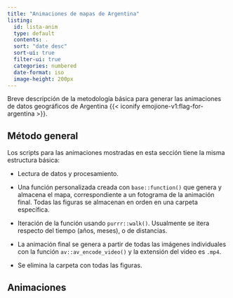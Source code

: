 ```yaml
---
title: "Animaciones de mapas de Argentina"
listing:
  id: lista-anim
  type: default
  contents: .
  sort: "date desc"
  sort-ui: true
  filter-ui: true
  categories: numbered
  date-format: iso
  image-height: 200px
---
```


Breve descripción de la metodología básica para generar las animaciones de datos geográficos de Argentina {{< iconify emojione-v1:flag-for-argentina >}}.

## Método general

Los scripts para las animaciones mostradas en esta sección tiene la misma estructura básica:

* Lectura de datos y procesamiento.

* Una función personalizada creada con `base::function()` que genera y almacena el mapa, correspondiente a un fotograma de la animación final. Todas las figuras se almacenan en orden en una carpeta específica.

* Iteración de la función usando `purrr::walk()`. Usualmente se itera respecto del tiempo (años, meses), o de distancias.

* La animación final se genera a partir de todas las imágenes individuales con la función `av::av_encode_video()` y la extensión del video es `.mp4`.

* Se elimina la carpeta con todas las figuras.

## Animaciones

<br>
<br>

::: {#lista-anim}
:::
